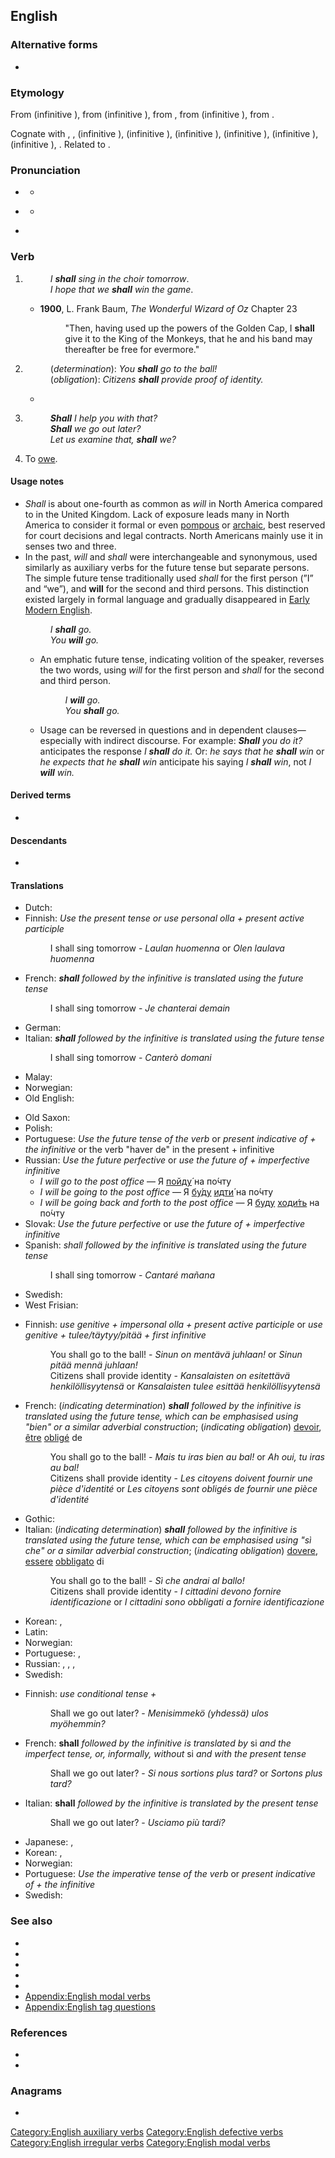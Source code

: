 ==English==

===Alternative forms===
* {{alter|en|shal||obsolete}}

===Etymology===
From {{inh|en|enm|schal}} (infinitive {{m|enm|schulen}}), from {{inh|en|ang|sċeal}} (infinitive {{m|ang|sċulan||to be obligated or obliged to, shall, must, owe, ought to}}), from {{inh|en|gmw-pro|*skulan}}, from {{inh|en|gem-pro|*skal}} (infinitive {{m|gem-pro|*skulaną}}), from {{der|en|ine-pro|*skel-||to owe, be under obligation}}. 

Cognate with {{cog|sco|sall}}, {{m|sco|sal||shall}}, {{cog|fy|sil}} (infinitive {{m|fy|sille||shall}}), {{cog|nl|zal}} (infinitive {{m|nl|zullen||shall}}), {{cog|nds|schall}} (infinitive {{m|nds-de|schölen||shall}}), {{cog|de|soll}} (infinitive {{m|de|sollen||ought to}}), {{cog|da|skal}} (infinitive {{m|da|skulle||shall}}), {{cog|is|skal}} (infinitive {{m|is|skulu|t=shall}}), {{cog|af|sal}}. Related to {{l|en|shild}}.

===Pronunciation===
* {{qualifier|stressed}} {{IPA|en|/ˈʃæl/}}
** {{audio|en|en-us-shall.ogg|Audio (US; ''stressed'')}}
* {{qualifier|unstressed}} {{IPA|en|/ʃəl/|/ʃ(ə)/|qual2=pre-consonantal only}}
** {{audio|en|en-US shall (unstressed).ogg|Audio (US; ''unstressed'')}}
* {{rhymes|en|æl}} {{q|when stressed}}

===Verb===
{{wikipedia}}
{{en-verb|shall|-|should|-|past_qual=archaic}}

# {{lb|en|modal|auxiliary|_|verb|defective}} {{non-gloss definition|Used before a verb to indicate the simple future tense in the first person singular or plural.}}
#: ''I '''shall''' sing in the choir tomorrow''.
#: ''I hope that we '''shall''' win the game''.
#* '''1900''', L. Frank Baum, ''The Wonderful Wizard of Oz'' Chapter 23
#*: "Then, having used up the powers of the Golden Cap, I '''shall''' give it to the King of the Monkeys, that he and his band may thereafter be free for evermore."
# {{non-gloss definition|Used similarly to indicate determination or obligation in the second and third persons singular or plural.}}
#: (''determination''): ''You '''shall''' go to the ball!''
#: (''obligation''): ''Citizens '''shall''' provide proof of identity.''
#* {{RQ:King James Version|Revelation|21|25|column=1|passage=And the gates of it '''ſhall''' not bee ſhut at all by day: foꝛ there '''ſhall''' bee no night there.}}
# {{non-gloss definition|Used in questions with the first person singular or plural to suggest a possible future action.}}
#: '''''Shall''' I help you with that?''
#: '''''Shall''' we go out later?''
#: ''Let us examine that, '''shall''' we?''
# {{lb|en|obsolete}} To [[owe]].
#: {{rfex|en}}

====Usage notes====
* ''Shall'' is about one-fourth as common as ''will'' in North America compared to in the United Kingdom. Lack of exposure leads many in North America to consider it formal or even [[pompous]] or [[archaic]], best reserved for court decisions and legal contracts. North Americans mainly use it in senses two and three.
* In the past, ''will'' and ''shall'' were interchangeable and synonymous, used similarly as auxiliary verbs for the future tense but separate persons. The simple future tense traditionally used ''shall'' for the first person (”I” and “we”), and '''will''' for the second and third persons. This distinction existed largely in formal language and gradually disappeared in [[Early Modern English]].
*: ''I '''shall''' go.''
*: ''You '''will''' go.''
** An emphatic future tense, indicating volition of the speaker, reverses the two words, using ''will'' for the first person and ''shall'' for the second and third person.
**: ''I '''will''' go.''
**: ''You '''shall''' go.''
** Usage can be reversed in questions and in dependent clauses&mdash;especially with indirect discourse. For example: '''''Shall''' you do it?'' anticipates the response ''I '''shall''' do it.'' Or: ''he says that he '''shall''' win'' or ''he expects that he '''shall''' win'' anticipate his saying ''I '''shall''' win'', not ''I '''will''' win.''

====Derived terms====
* {{l|en|shalbe}}

====Descendants====
* {{desc|srn|sa}}

====Translations====
{{trans-top|indicating the simple future tense}}
* Dutch: {{t+|nl|zullen}}
* Finnish: ''Use the present tense or use personal olla + present active participle''
*: I shall sing tomorrow - ''Laulan huomenna'' or ''Olen laulava huomenna'' {{q|literary or formal}}
* French: '''''shall''' followed by the infinitive is translated using the future tense''
*: I shall sing tomorrow - ''Je chanterai demain''
* German: {{t+|de|sollen}}
* Italian: '''''shall''' followed by the infinitive is translated using the future tense''
*: I shall sing tomorrow - ''Canterò domani''
* Malay: {{t+|ms|akan}}
* Norwegian: {{t+|no|skal}}
* Old English: {{t|ang|sculan}}
{{trans-mid}}
* Old Saxon: {{t|osx|skulan}}
* Polish: {{t+|pl|powinno się}}
* Portuguese: ''Use the future tense of the verb'' or ''present indicative of {{m|pt|ir}} + the infinitive'' or the verb "haver de" in the present + infinitive
* Russian: ''Use the future perfective'' or ''use the future of {{l|ru|быть}} + imperfective infinitive''
** ''I will go to the post office'' — Я [[пойти|пойду́]] на по́чту
** ''I will be going to the post office'' — Я [[быть|бу́ду]] [[идти|идти́]] на по́чту
** ''I will be going back and forth to the post office'' — Я [[быть|буду]] [[ходить|ходи́ть]] на по́чту
* Slovak: ''Use the future perfective'' or ''use the future of {{l|sk|byť}} + imperfective infinitive''
* Spanish: ''shall followed by the infinitive is translated using the future tense''
*: I shall sing tomorrow - ''Cantaré mañana''
* Swedish: {{t+|sv|skola}}
* West Frisian: {{t|fy|sille}}
{{trans-bottom}}

{{trans-top|indicating determination or obligation}}
* Finnish: ''use genitive + impersonal olla + present active participle'' or ''use genitive + tulee/täytyy/pitää + first infinitive''
*: You shall go to the ball! - ''Sinun on mentävä juhlaan!'' or ''Sinun pitää mennä juhlaan!''
*: Citizens shall provide identity - ''Kansalaisten on esitettävä henkilöllisyytensä'' or ''Kansalaisten tulee esittää henkilöllisyytensä''
* French: (''indicating determination'') '''''shall''' followed by the infinitive is translated using the future tense, which can be emphasised using "bien" or a similar adverbial construction''; (''indicating obligation'') [[devoir]], [[être]] [[obliger|obligé]] de
*: You shall go to the ball! - ''Mais tu iras bien au bal!'' or ''Ah oui, tu iras au bal!''
*: Citizens shall provide identity - ''Les citoyens doivent fournir une pièce d'identité'' or ''Les citoyens sont obligés de fournir une pièce d'identité''
* Gothic: {{t|got|𐍃𐌺𐌿𐌻𐌰𐌽}}
* Italian: (''indicating determination'') '''''shall''' followed by the infinitive is translated using the future tense, which can be emphasised using "sì che" or a similar adverbial construction''; (''indicating obligation'') [[dovere]], [[essere]] [[obbligare|obbligato]] di
*: You shall go to the ball! - ''Sì che andrai al ballo!''
*: Citizens shall provide identity - ''I cittadini devono fornire identificazione'' or ''I cittadini sono obbligati a fornire identificazione''
{{trans-mid}}
* Korean: {{t+|ko|되다|alt=-야 되다}}, {{t+|ko|하다|alt=-야 하다}}
* Latin: {{t+|la|debeo}}
* Norwegian: {{t+|no|skulle}}
* Portuguese: {{t+|pt|dever}}, {{t+|pt|precisar}}
* Russian: {{qualifier|predicative}} {{t+|ru|до́лжен|m}}, {{t+|ru|должна́|f}}, {{t+|ru|должно́|m}}, {{t+|ru|должны́|p}}
* Swedish: {{t+|sv|böra}}
{{trans-bottom}}

{{trans-top|in questions to suggest a possible future action}}
* Finnish: ''use conditional tense + {{m|fi|-ko}}''
*: Shall we go out later? - ''Menisimmekö (yhdessä) ulos myöhemmin?''
* French: '''shall''' ''followed by the infinitive is translated by'' si ''and the imperfect tense, or, informally, without'' si ''and with the present tense''
*: Shall we go out later? - ''Si nous sortions plus tard?'' or ''Sortons plus tard?''
* Italian: '''shall''' ''followed by the infinitive is translated by the present tense''
*: Shall we go out later? - ''Usciamo più tardi?''
{{trans-mid}}
* Japanese: {{t+|ja|ようか|tr=-yōka}}, {{t|ja|ましょうか|tr=-mashōka}}
* Korean: {{t|ko|ᆯ까|alt=-ᆯ까}}, {{t|ko|ᆯ까|alt=-ᆯ까요}}
* Norwegian: {{t+|no|skulle}}
* Portuguese: ''Use the imperative tense of the verb'' or ''present indicative of {{m|pt|ir}} + the infinitive''
* Swedish: {{t+|sv|skola}}
{{trans-bottom}}

===See also===
* {{l|en|ought}}
* {{l|en|shalt}}
* {{l|en|shan't}}
* {{l|en|should}}
* {{l|en|will}}
* [[Appendix:English modal verbs]]
* [[Appendix:English tag questions]]

===References===
* {{R:OneLook}}
* {{R:Century 1911}}

===Anagrams===
* {{anagrams|en|a=ahlls|Halls|halls}}

[[Category:English auxiliary verbs]]
[[Category:English defective verbs]]
[[Category:English irregular verbs]]
[[Category:English modal verbs]]